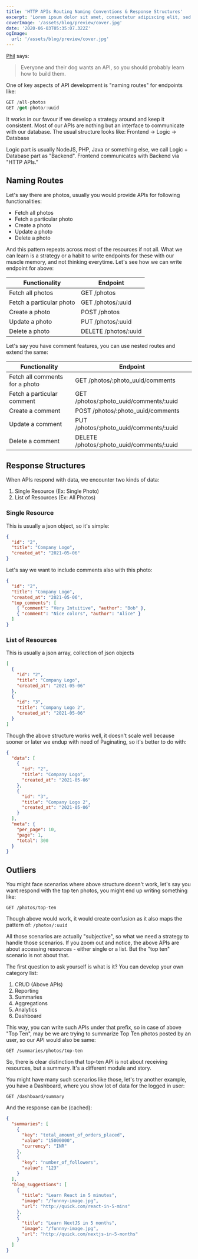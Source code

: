 ```yaml
---
title: 'HTTP APIs Routing Naming Conventions & Response Structures'
excerpt: 'Lorem ipsum dolor sit amet, consectetur adipiscing elit, sed do eiusmod tempor incididunt ut labore et dolore magna aliqua. Praesent elementum facilisis leo vel fringilla est ullamcorper eget. At imperdiet dui accumsan sit amet nulla facilities morbi tempus.'
coverImage: '/assets/blog/preview/cover.jpg'
date: '2020-06-03T05:35:07.322Z'
ogImage:
  url: '/assets/blog/preview/cover.jpg'
---
```


[Phil](https://apisyouwonthate.com/books/build-apis-you-wont-hate) says:

> Everyone and their dog wants an API, so you should probably learn how to build them.

One of key aspects of API development is "naming routes" for endpoints like:

```js
GET /all-photos
GET /get-photo/:uuid
```

It works in our favour if we develop a strategy around and keep it consistent. Most of our APIs are nothing but an interface to communicate with our database. The usual structure looks like: Frontend -> Logic -> Database

Logic part is usually NodeJS, PHP, Java or something else, we call Logic + Database part as "Backend". Frontend communicates with Backend via "HTTP APIs."

## Naming Routes

Let's say there are photos, usually you would provide APIs for following functionalities:

- Fetch all photos
- Fetch a particular photo
- Create a photo
- Update a photo
- Delete a photo

And this pattern repeats across most of the resources if not all. What we can learn is a strategy or a habit to write endpoints for these with our muscle memory, and not thinking everytime. Let's see how we can write endpoint for above:

| Functionality            | Endpoint             |
| ------------------------ | -------------------- |
| Fetch all photos         | GET /photos          |
| Fetch a particular photo | GET /photos/:uuid    |
| Create a photo           | POST /photos         |
| Update a photo           | PUT /photos/:uuid    |
| Delete a photo           | DELETE /photos/:uuid |

Let's say you have comment features, you can use nested routes and extend the same:

| Functionality                  | Endpoint                                  |
| ------------------------------ | ----------------------------------------- |
| Fetch all comments for a photo | GET /photos/:photo_uuid/comments          |
| Fetch a particular comment     | GET /photos/:photo_uuid/comments/:uuid    |
| Create a comment               | POST /photos/:photo_uuid/comments         |
| Update a comment               | PUT /photos/:photo_uuid/comments/:uuid    |
| Delete a comment               | DELETE /photos/:photo_uuid/comments/:uuid |

## Response Structures

When APIs respond with data, we encounter two kinds of data:

1. Single Resource (Ex: Single Photo)
2. List of Resources (Ex: All Photos)

### Single Resource

This is usually a json object, so it's simple:

```json
{
  "id": "2",
  "title": "Company Logo",
  "created_at": "2021-05-06"
}
```

Let's say we want to include comments also with this photo:

```json
{
  "id": "2",
  "title": "Company Logo",
  "created_at": "2021-05-06",
  "top_comments": [
    { "comment": "Very Intuitive", "author": "Bob" },
    { "comment": "Nice colors", "author": "Alice" }
  ]
}
```

### List of Resources

This is usually a json array, collection of json objects

```json
[
  {
    "id": "2",
    "title": "Company Logo",
    "created_at": "2021-05-06"
  },
  {
    "id": "3",
    "title": "Company Logo 2",
    "created_at": "2021-05-06"
  }
]
```

Though the above structure works well, it doesn't scale well because sooner or later we endup with need of Paginating, so it's better to do with:

```json
{
  "data": [
    {
      "id": "2",
      "title": "Company Logo",
      "created_at": "2021-05-06"
    },
    {
      "id": "3",
      "title": "Company Logo 2",
      "created_at": "2021-05-06"
    }
  ],
  "meta": {
    "per_page": 10,
    "page": 1,
    "total": 300
  }
}
```

## Outliers

You might face scenarios where above structure doesn't work, let's say you want respond with the top ten photos, you might end up writing something like:

```
GET /photos/top-ten
```

Though above would work, it would create confusion as it also maps the pattern of: `/photos/:uuid`

All those scenarios are actually "subjective", so what we need a strategy to handle those scenarios. If you zoom out and notice, the above APIs are about accessing resources - either single or a list. But the "top ten" scenario is not about that.

The first question to ask yourself is what is it? You can develop your own category list:

1. CRUD (Above APIs)
2. Reporting
3. Summaries
4. Aggregations
5. Analytics
6. Dashboard

This way, you can write such APIs under that prefix, so in case of above "Top Ten", may be we are trying to summarize Top Ten photos posted by an user, so our API would also be same:

```
GET /summaries/photos/top-ten
```

So, there is clear distinction that top-ten API is not about receiving resources, but a summary. It's a different module and story.

You might have many such scenarios like those, let's try another example, you have a Dashboard, where you show lot of data for the logged in user:

```
GET /dashboard/summary
```

And the response can be (cached):

```json
{
  "summaries": [
    {
      "key": "total_amount_of_orders_placed",
      "value": "15000000",
      "currency": "INR"
    },
    {
      "key": "number_of_followers",
      "value": "123"
    }
  ],
  "blog_suggestions": [
    {
      "title": "Learn React in 5 minutes",
      "image": "/funnny-image.jpg",
      "url": "http://quick.com/react-in-5-mins"
    },
    {
      "title": "Learn NextJS in 5 months",
      "image": "/funnny-image.jpg",
      "url": "http://quick.com/nextjs-in-5-months"
    }
  ]
}
```
